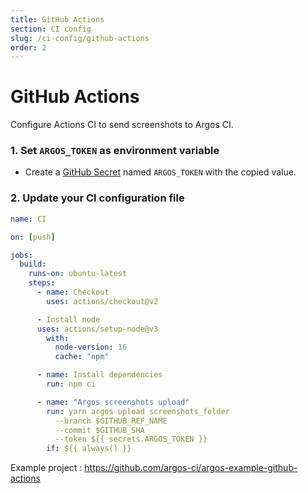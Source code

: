 ```yaml
---
title: GitHub Actions
section: CI config
slug: /ci-config/github-actions
order: 2
---
```


# GitHub Actions

Configure Actions CI to send screenshots to Argos CI.

### 1. Set `ARGOS_TOKEN` as environment variable

- Create a [GitHub Secret](https://docs.github.com/en/actions/security-guides/encrypted-secrets#creating-encrypted-secrets-for-a-repository) named `ARGOS_TOKEN` with the copied value.

### 2. Update your CI configuration file

```yml
name: CI

on: [push]

jobs:
  build:
    runs-on: ubuntu-latest
    steps:
      - name: Checkout
        uses: actions/checkout@v2

      - Install node
      uses: actions/setup-node@v3
        with:
          node-version: 16
          cache: "npm"

      - name: Install dependencies
        run: npm ci

      - name: "Argos screenshots upload"
        run: yarn argos upload screenshots_folder
          --branch $GITHUB_REF_NAME
          --commit $GITHUB_SHA
          --token ${{ secrets.ARGOS_TOKEN }}
        if: ${{ always() }}
```

Example project : https://github.com/argos-ci/argos-example-github-actions
